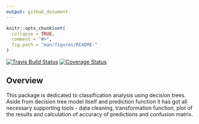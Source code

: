 ```yaml
---
output: github_document
---
```


<!-- README.md is generated from README.Rmd. Please edit that file -->

```r
knitr::opts_chunk$set(
  collapse = TRUE,
  comment = "#>",
  fig.path = "man/figures/README-"
)
```

[![Travis Build Status](https://travis-ci.org/Quantargo/bmarketing.svg?branch=master)](https://travis-ci.org/Quantargo/bmarketing)
[![Coverage Status](https://img.shields.io/codecov/c/github/Quantargo/bmarketing/master.svg)](https://codecov.io/github/Quantargo/bmarketing?branch=master)

## Overview

This package is dedicated to classification analysis using decision trees. Aside from decision tree model itself and prediction function it has got all necessary supporting tools - data cleaning, transformation function, plot of the results and calculation of accuracy of predictions and confusion matrix.
<!-- TODO: Change README to make it more descriptive, add examples, etc. -->

